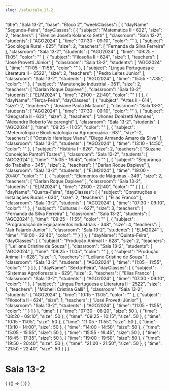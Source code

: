 ```yaml
---
slug: /sala/sala_13-2
---
```


  "title": "Sala 13-2",
  "base": "Bloco 2",
  "weekClasses": [
    {
      "dayName": "Segunda-Feira",
      "dayClasses": [
        {
          "subject": "Matemática II - 622",
          "size": 2,
          "teachers": [
            "Elenice Josefa Kolancko Setti"
          ],
          "classroom": "Sala 13-2",
          "students": [
            "AGO2024"
          ],
          "time": "07:30 - 09:10",
          "color": ""
        },
        {
          "subject": "Sociologia Rural - 625",
          "size": 2,
          "teachers": [
            "Fernanda da Silva Ferreira"
          ],
          "classroom": "Sala 13-2",
          "students": [
            "AGO2024"
          ],
          "time": "09:25 - 11:05",
          "color": ""
        },
        {
          "subject": "Filosofia II - 624",
          "size": 1,
          "teachers": [
            "José Provetti Júnior"
          ],
          "classroom": "Sala 13-2",
          "students": [
            "AGO2024"
          ],
          "time": "11:05 - 11:55",
          "color": ""
        },
        {
          "subject": "Língua Portuguesa e Literatura II - 2522",
          "size": 2,
          "teachers": [
            "Pedro Leites Junior"
          ],
          "classroom": "Sala 13-2",
          "students": [
            "AGO2024"
          ],
          "time": "15:55 - 17:35",
          "color": ""
        },
        {
          "subject": "Manutenção Industrial - 351",
          "size": 2,
          "teachers": [
            "Darlan Roque Dapieve"
          ],
          "classroom": "Sala 13-2",
          "students": [
            "ELM2024"
          ],
          "time": "21:00 - 22:40",
          "color": ""
        }
      ]
    },
    {
      "dayName": "Terça-Feira",
      "dayClasses": [
        {
          "subject": "Artes II - 614",
          "size": 2,
          "teachers": [
            "Josiane Paula Maltauro"
          ],
          "classroom": "Sala 13-2",
          "students": [
            "AGO2024"
          ],
          "time": "07:30 - 09:10",
          "color": ""
        },
        {
          "subject": "Geografia II - 623",
          "size": 2,
          "teachers": [
            "Jhones Donizetti Mendes",
            "Alexandre Roberto Valcarenghi"
          ],
          "classroom": "Sala 13-2",
          "students": [
            "AGO2024"
          ],
          "time": "09:25 - 11:05",
          "color": ""
        },
        {
          "subject": "Meteorologia e Bioclimatologia na Agropecuária - 631",
          "size": 2,
          "teachers": [
            "Octavio Henrique Viana",
            "Diego Armando Amaro da Silva"
          ],
          "classroom": "Sala 13-2",
          "students": [
            "AGO2024"
          ],
          "time": "13:10 - 14:50",
          "color": ""
        },
        {
          "subject": "História I - 626",
          "size": 2,
          "teachers": [
            "Suzane Conceição Pantolfi Tostes"
          ],
          "classroom": "Sala 13-2",
          "students": [
            "AGO2024"
          ],
          "time": "15:05 - 16:45",
          "color": ""
        },
        {
          "subject": "Segurança do Trabalho - 345",
          "size": 2,
          "teachers": [
            "Darlan Roque Dapieve"
          ],
          "classroom": "Sala 13-2",
          "students": [
            "ELM2024"
          ],
          "time": "19:00 - 20:40",
          "color": ""
        },
        {
          "subject": "Elementos de Máquinas - 349",
          "size": 2,
          "teachers": [
            "Darlan Roque Dapieve"
          ],
          "classroom": "Sala 13-2",
          "students": [
            "ELM2024"
          ],
          "time": "21:00 - 22:40",
          "color": ""
        }
      ]
    },
    {
      "dayName": "Quarta-Feira",
      "dayClasses": [
        {
          "subject": "Construções e Instalações Rurais - 630",
          "size": 2,
          "teachers": [
            "Elias Franco"
          ],
          "classroom": "Sala 13-2",
          "students": [
            "AGO2024"
          ],
          "time": "07:30 - 09:10",
          "color": ""
        },
        {
          "subject": "Culturas I - 627",
          "size": 3,
          "teachers": [
            "Fernanda da Silva Ferreira"
          ],
          "classroom": "Sala 13-2",
          "students": [
            "AGO2024"
          ],
          "time": "09:25 - 11:55",
          "color": ""
        },
        {
          "subject": "Programação de Equipamentos Industriais - 348",
          "size": 4,
          "teachers": [
            "Jair Fajardo Junior"
          ],
          "classroom": "Sala 13-2",
          "students": [
            "ELM2024"
          ],
          "time": "19:00 - 22:40",
          "color": ""
        }
      ]
    },
    {
      "dayName": "Quinta-Feira",
      "dayClasses": [
        {
          "subject": "Produção Animal I - 628",
          "size": 2,
          "teachers": [
            "Leiliane Cristine de Souza"
          ],
          "classroom": "Sala 13-2",
          "students": [
            "AGO2024"
          ],
          "time": "09:25 - 11:05",
          "color": ""
        },
        {
          "subject": "Produção Animal I - 628",
          "size": 1,
          "teachers": [
            "Leiliane Cristine de Souza"
          ],
          "classroom": "Sala 13-2",
          "students": [
            "AGO2024"
          ],
          "time": "11:05 - 11:55",
          "color": ""
        }
      ]
    },
    {
      "dayName": "Sexta-Feira",
      "dayClasses": [
        {
          "subject": "Sistemas Agroflorestais - 629",
          "size": 2,
          "teachers": [
            "Elias Franco"
          ],
          "classroom": "Sala 13-2",
          "students": [
            "AGO2024"
          ],
          "time": "07:30 - 09:10",
          "color": ""
        },
        {
          "subject": "Língua Portuguesa e Literatura II - 2522",
          "size": 1,
          "teachers": [
            "Michelli Cristina Galli"
          ],
          "classroom": "Sala 13-2",
          "students": [
            "AGO2024"
          ],
          "time": "10:15 - 11:05",
          "color": ""
        },
        {
          "subject": "Filosofia II - 624",
          "size": 1,
          "teachers": [
            "José Provetti Júnior"
          ],
          "classroom": "Sala 13-2",
          "students": [
            "AGO2024"
          ],
          "time": "11:05 - 11:55",
          "color": ""
        }
      ]
    }
  ],
  "time": [
    {
      "time": "07:30 - 08:20",
      "size": 50
    },
    {
      "time": "08:20 - 09:10",
      "size": 50
    },
    {
      "time": "09:25 - 10:15",
      "size": 50
    },
    {
      "time": "10:15 - 11:05",
      "size": 50
    },
    {
      "time": "11:05 - 11:55",
      "size": 50
    },
    {
      "time": "13:10 - 14:00",
      "size": 50
    },
    {
      "time": "14:00 - 14:50",
      "size": 50
    },
    {
      "time": "15:05 - 15:55",
      "size": 50
    },
    {
      "time": "15:55 - 16:45",
      "size": 50
    },
    {
      "time": "16:45 - 17:35",
      "size": 50
    },
    {
      "time": "19:00 - 19:50",
      "size": 50
    },
    {
      "time": "19:50 - 20:40",
      "size": 50
    },
    {
      "time": "21:00 - 21:50",
      "size": 50
    },
    {
      "time": "21:50 - 22:40",
      "size": 50
    }
  ]
}

# Sala 13-2

<div>
  {
    <BrowserOnly>
      {() => (
        <Grid
          title={data.title}
          weekClasses={data.weekClasses}
          time={data.time}
        />
      )}
    </BrowserOnly>
  }
</div>

